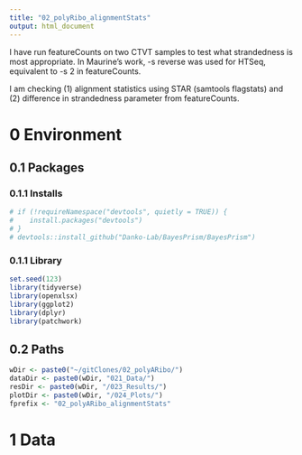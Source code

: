 ```yaml
---
title: "02_polyRibo_alignmentStats"
output: html_document
---
```


I have run featureCounts on two CTVT samples to test what strandedness is most appropriate. In Maurine's work, -s reverse was used for HTSeq, equivalent to -s 2 in featureCounts.

I am checking (1) alignment statistics using STAR (samtools flagstats) and (2) difference in strandedness parameter from featureCounts. 

# 0 Environment
## 0.1 Packages
### 0.1.1 Installs
```r
# if (!requireNamespace("devtools", quietly = TRUE)) {
#    install.packages("devtools")
# }
# devtools::install_github("Danko-Lab/BayesPrism/BayesPrism")
```
### 0.1.1 Library
```r
set.seed(123)
library(tidyverse)
library(openxlsx)
library(ggplot2)
library(dplyr)
library(patchwork)
```

## 0.2 Paths
```r
wDir <- paste0("~/gitClones/02_polyARibo/")
dataDir <- paste0(wDir, "021_Data/")
resDir <- paste0(wDir, "/023_Results/")
plotDir <- paste0(wDir, "/024_Plots/")
fprefix <- "02_polyARibo_alignmentStats"
```

# 1 Data
## 
```r

```


